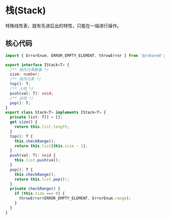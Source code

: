 # 栈(Stack)

特殊线性表，就有先进后出的特性，只能在一端进行操作。

## 核心代码

```typescript
import { ErrorEnum, ERROR_EMPTY_ELEMENT, throwError } from '@/shared';

export interface IStack<T> {
  /** 栈内元素数量 */
  size: number;
  /** 栈顶元素 */
  top(): T;
  /** 入栈 */
  push(val: T): void;
  /** 出栈 */
  pop(): T;
}
export class Stack<T> implements IStack<T> {
  private list: T[] = [];
  get size() {
    return this.list.length;
  }
  top(): T {
    this.checkRange();
    return this.list[this.size - 1];
  }
  push(val: T): void {
    this.list.push(val);
  }
  pop(): T {
    this.checkRange();
    return this.list.pop()!;
  }
  private checkRange() {
    if (this.size === 0) {
      throwError(ERROR_EMPTY_ELEMENT, ErrorEnum.range);
    }
  }
}
```

